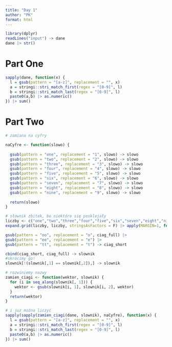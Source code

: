 ```yaml
---
title: "Day 1"
author: "PK"
format: html
---
```


```r
library(dplyr)
readLines("input") -> dane
dane |> str()
```

# Part One

```r
sapply(dane, function(x) {
  l = gsub(pattern = "[a-z]", replacement = "", x)
  a = stringi::stri_match_first(regex = "[0-9]", l)
  b = stringi::stri_match_last(regex = "[0-9]", l)
  paste0(a,b) |> as.numeric()
}) |> sum()

```

# Part Two

```r
# zamiana na cyfry

naCyfre <- function(slowo) {
  
  gsub(pattern = "one", replacement = "1", slowo) -> slowo
  gsub(pattern = "two", replacement = "2", slowo) -> slowo
  gsub(pattern = "three", replacement = "3", slowo) -> slowo
  gsub(pattern = "four", replacement = "4", slowo) -> slowo
  gsub(pattern = "five", replacement = "5", slowo) -> slowo
  gsub(pattern = "six", replacement = "6", slowo) -> slowo
  gsub(pattern = "seven", replacement = "7", slowo) -> slowo
  gsub(pattern = "eight", replacement = "8", slowo) -> slowo
  gsub(pattern = "nine", replacement = "9", slowo) -> slowo
  
  return(slowo)
}

# słownik zbitek, bo niektóre się posklejały
liczby <- c("one","two","three","four","five","six","seven","eight","nine")
expand.grid(liczby, liczby, stringsAsFactors = F) |> apply(MARGIN=1, function(x) paste0(x, collapse = "")) -> ciag_full

gsub(pattern = "oo", replacement = "o", ciag_full) |> 
gsub(pattern = "ee", replacement = "e") |> 
gsub(pattern = "tt", replacement = "t") -> ciag_short

cbind(ciag_short, ciag_full) -> slownik
#skrócimy go!
slownik[!(slownik[,1] == slownik[,2]),] -> slownik

# rozwiniemy nazwy
zamien_ciagi <- function(wektor, slownik) {
  for (i in seq_along(slownik[, 1])) {
    wektor <- gsub(slownik[i, 1], slownik[i, 2], wektor)
  }
  return(wektor)
}

# i juz można liczyć
sapply(sapply(zamien_ciagi(dane, slownik), naCyfre), function(x) {
  l = gsub(pattern = "[a-z]", replacement = "", x)
  a = stringi::stri_match_first(regex = "[0-9]", l)
  b = stringi::stri_match_last(regex = "[0-9]", l)
  paste0(a,b) |> as.numeric()
}) |> sum()
```



